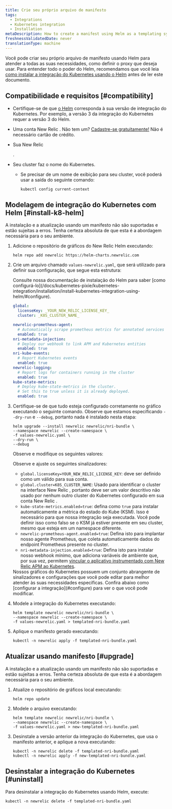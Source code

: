```yaml
---
title: Crie seu próprio arquivo de manifesto
tags:
  - Integrations
  - Kubernetes integration
  - Installation
metaDescription: How to create a manifest using Helm as a templating system
freshnessValidatedDate: never
translationType: machine
---
```


Você pode criar seu próprio arquivo de manifesto usando Helm para atender a todas as suas necessidades, como definir o proxy que deseja usar. Para entender todo o poder do Helm, recomendamos que você leia [como instalar a integração do Kubernetes usando o Helm](/docs/kubernetes-pixie/kubernetes-integration/installation/install-kubernetes-integration-using-helm) antes de ler este documento.

## Compatibilidade e requisitos [#compatibility]

* Certifique-se de que [o Helm](https://github.com/helm/helm#install) corresponda à sua versão de integração do Kubernetes. Por exemplo, a versão 3 da integração do Kubernetes requer a versão 3 do Helm.

* Uma conta New Relic . Não tem um? [Cadastre-se gratuitamente!](https://newrelic.com/signup) Não é necessário cartão de crédito.

* Sua New Relic

  <InlinePopover type="licenseKey"/>

  .

* Seu cluster faz o nome do Kubernetes.

  * Se precisar de um nome de exibição para seu cluster, você poderá usar a saída do seguinte comando:

    ```shell
    kubectl config current-context
    ```

## Modelagem de integração do Kubernetes com Helm [#install-k8-helm]

<Callout variant="important">
  A instalação e a atualização usando um manifesto não são suportadas e estão sujeitas a erros. Tenha certeza absoluta de que esta é a abordagem necessária para o seu ambiente.
</Callout>

1. Adicione o repositório de gráficos do New Relic Helm executando:

   ```shell
   helm repo add newrelic https://helm-charts.newrelic.com
   ```

2. Crie um arquivo chamado `values-newrelic.yaml`, que será utilizado para definir sua configuração, que segue esta estrutura:

   <Callout variant="important">
     Consulte nossa documentação de instalação do Helm para saber [como configurá-lo](/docs/kubernetes-pixie/kubernetes-integration/installation/install-kubernetes-integration-using-helm/#configure).
   </Callout>

   ```yaml
   global:
     licenseKey: _YOUR_NEW_RELIC_LICENSE_KEY_
     cluster: _K8S_CLUSTER_NAME_

   newrelic-prometheus-agent:
     # Automatically scrape prometheus metrics for annotated services in the cluster
     enabled: true
   nri-metadata-injection:
     # Deploy our webhook to link APM and Kubernetes entities
     enabled: true
   nri-kube-events:
     # Report Kubernetes events
     enabled: true
   newrelic-logging:
     # Report logs for containers running in the cluster
     enabled: true
   kube-state-metrics:
     # Deploy kube-state-metrics in the cluster.
     # Set this to true unless it is already deployed.
     enabled: true
   ```

3. Certifique-se de que tudo esteja configurado corretamente no gráfico executando o seguinte comando. Observe que estamos especificando `--dry-run` e `--debug`, portanto nada é instalado nesta etapa:

   ```shell
   helm upgrade --install newrelic newrelic/nri-bundle \
   --namespace newrelic --create-namespace \
   -f values-newrelic.yaml \
   --dry-run \
   --debug
   ```

   Observe e modifique os seguintes valores:

   Observe e ajuste os seguintes sinalizadores:

   * `global.licenseKey=YOUR_NEW_RELIC_LICENSE_KEY`: deve ser definido como um <InlinePopover type="licenseKey"/>válido para sua conta.
   * `global.cluster=K8S_CLUSTER_NAME`: Usado para identificar o cluster na interface New Relic , portanto deve ser um valor descritivo não usado por nenhum outro cluster do Kubernetes configurado em sua conta New Relic .
   * `kube-state-metrics.enabled=true`: defina como `true` para instalar automaticamente a métrica do estado do Kube (KSM). Isso é necessário para que nossa integração seja executada. Você pode definir isso como falso se o KSM já estiver presente em seu cluster, mesmo que esteja em um namespace diferente.
   * `newrelic-prometheus-agent.enabled=true`: Defina isto para implantar nosso agente Prometheus, que coleta automaticamente dados do endpoint Prometheus presente no cluster.
   * `nri-metadata-injection.enabled=true`: Defina isto para instalar nosso webhook mínimo, que adiciona variáveis de ambiente que, por sua vez, permitem [vincular o aplicativo instrumentado com New Relic APM ao Kubernetes](/docs/kubernetes-pixie/kubernetes-integration/link-your-applications/link-your-applications-kubernetes).

   <Callout variant="tip">
     Nossos gráficos do Kubernetes possuem um conjunto abrangente de sinalizadores e configurações que você pode editar para melhor atender às suas necessidades específicas. Confira abaixo como [configurar a integração](#configure) para ver o que você pode modificar.
   </Callout>

4. Modele a integração do Kubernetes executando:

   ```shell
   helm template newrelic newrelic/nri-bundle \
   --namespace newrelic --create-namespace \
   -f values-newrelic.yaml > templated-nri-bundle.yaml
   ```

5. Aplique o manifesto gerado executando:

   ```shell
   kubectl -n newrelic apply -f templated-nri-bundle.yaml
   ```

## Atualizar usando manifesto [#upgrade]

<Callout variant="important">
  A instalação e a atualização usando um manifesto não são suportadas e estão sujeitas a erros. Tenha certeza absoluta de que esta é a abordagem necessária para o seu ambiente.
</Callout>

1. Atualize o repositório de gráficos local executando:

   ```shell
   helm repo update
   ```

2. Modele o arquivo executando:

   ```shell
   helm template newrelic newrelic/nri-bundle \
   --namespace newrelic --create-namespace \
   -f values-newrelic.yaml > new-templated-nri-bundle.yaml
   ```

3. Desinstale a versão anterior da integração do Kubernetes, que usa o manifesto anterior, e aplique a nova executando:

   ```shell
   kubectl -n newrelic delete -f templated-nri-bundle.yaml
   kubectl -n newrelic apply -f new-templated-nri-bundle.yaml
   ```

## Desinstalar a integração do Kubernetes [#uninstall]

Para desinstalar a integração do Kubernetes usando Helm, execute:

```shell
kubectl -n newrelic delete -f templated-nri-bundle.yaml
```